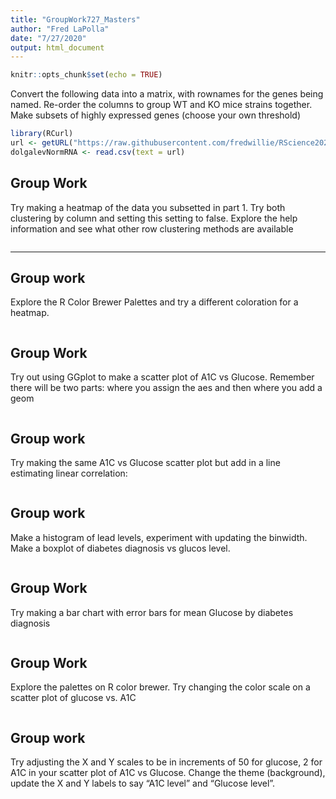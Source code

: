 ```yaml
---
title: "GroupWork727_Masters"
author: "Fred LaPolla"
date: "7/27/2020"
output: html_document
---
```


```r
knitr::opts_chunk$set(echo = TRUE)
```


Convert the following data into a matrix, with rownames for the genes being named. Re-order the columns to group WT and KO mice strains together. Make subsets of highly expressed genes (choose your own threshold) 

```r
library(RCurl)
url <- getURL("https://raw.githubusercontent.com/fredwillie/RScience2020/master/counts.normalized.csv")
dolgalevNormRNA <- read.csv(text = url)

```


## Group Work

Try making a heatmap of the data you subsetted in part 1. Try both clustering by column and setting this setting to false. Explore the help information and see what other row clustering methods are available


```r

```

***
## Group work

Explore the R Color Brewer Palettes and try a different coloration for a heatmap.

```r

```

## Group Work

Try out using GGplot to make a scatter plot of A1C vs Glucose. Remember there will be two parts: where you assign the aes and then where you add a geom

```r

```

## Group work

Try making the same A1C vs Glucose scatter plot but add in a line estimating linear correlation:

```r

```

## Group work

Make a histogram of lead levels, experiment with updating the binwidth. Make a boxplot of diabetes diagnosis vs glucos level.

```r

```


## Group Work

Try making a bar chart with error bars for mean Glucose by diabetes diagnosis

```r

```

## Group Work

Explore the palettes on R color brewer. Try changing the color scale on a scatter plot of glucose vs. A1C

```r

```


## Group work

Try adjusting the X and Y scales to be in increments of 50 for glucose, 2 for A1C in your scatter plot of A1C vs Glucose. Change the theme (background), update the X and Y labels to say "A1C level" and "Glucose level".

```r

```